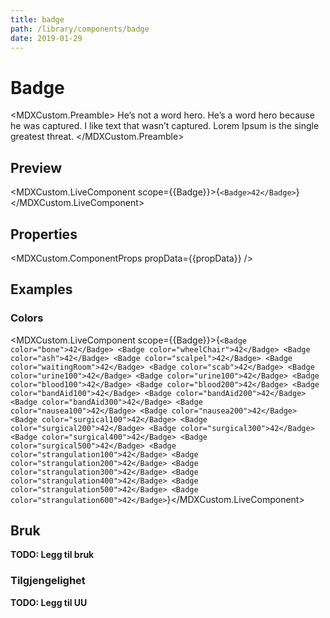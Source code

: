 ```yaml
---
title: badge
path: /library/components/badge
date: 2019-01-29
---
```



# Badge

<MDXCustom.Preamble>
  He’s not a word hero. He’s a word hero because he was captured. I like text that wasn’t captured. Lorem Ipsum is the
  single greatest threat.
</MDXCustom.Preamble>

## Preview

<MDXCustom.LiveComponent scope={{Badge}}>{`<Badge>42</Badge>`}</MDXCustom.LiveComponent>

## Properties

<MDXCustom.ComponentProps propData={{propData}} />

## Examples

### Colors

<MDXCustom.LiveComponent scope={{Badge}}>{`
  <Badge color="bone">42</Badge>
  <Badge color="wheelChair">42</Badge>
  <Badge color="ash">42</Badge>
  <Badge color="scalpel">42</Badge>
  <Badge color="waitingRoom">42</Badge>
  <Badge color="scab">42</Badge>
  <Badge color="urine100">42</Badge>
  <Badge color="urine100">42</Badge>
  <Badge color="blood100">42</Badge>
  <Badge color="blood200">42</Badge>
  <Badge color="bandAid100">42</Badge>
  <Badge color="bandAid200">42</Badge>
  <Badge color="bandAid300">42</Badge>
  <Badge color="nausea100">42</Badge>
  <Badge color="nausea200">42</Badge>
  <Badge color="surgical100">42</Badge>
  <Badge color="surgical200">42</Badge>
  <Badge color="surgical300">42</Badge>
  <Badge color="surgical400">42</Badge>
  <Badge color="surgical500">42</Badge>
  <Badge color="strangulation100">42</Badge>
  <Badge color="strangulation200">42</Badge>
  <Badge color="strangulation300">42</Badge>
  <Badge color="strangulation400">42</Badge>
  <Badge color="strangulation500">42</Badge>
  <Badge color="strangulation600">42</Badge>
`}</MDXCustom.LiveComponent>

## Bruk

**TODO: Legg til bruk**

### Tilgjengelighet

**TODO: Legg til UU**
